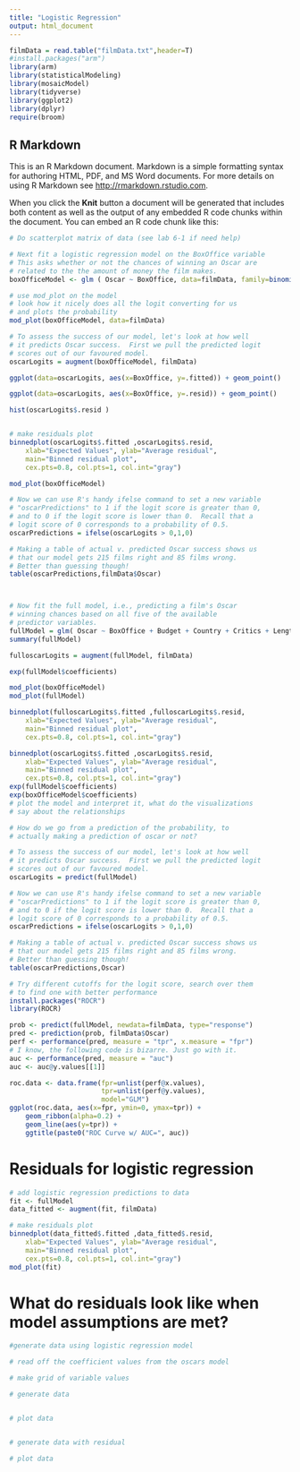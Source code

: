 ```yaml
---
title: "Logistic Regression"
output: html_document
---
```


```r
filmData = read.table("filmData.txt",header=T)
#install.packages("arm")
library(arm)
library(statisticalModeling)
library(mosaicModel)
library(tidyverse)
library(ggplot2)
library(dplyr)
require(broom)
```

## R Markdown

This is an R Markdown document. Markdown is a simple formatting syntax for authoring HTML, PDF, and MS Word documents. For more details on using R Markdown see <http://rmarkdown.rstudio.com>.

When you click the **Knit** button a document will be generated that includes both content as well as the output of any embedded R code chunks within the document. You can embed an R code chunk like this:

```r

# Do scatterplot matrix of data (see lab 6-1 if need help)

# Next fit a logistic regression model on the BoxOffice variable
# This asks whether or not the chances of winning an Oscar are 
# related to the the amount of money the film makes.
boxOfficeModel <- glm ( Oscar ~ BoxOffice, data=filmData, family=binomial(link="logit"))

# use mod_plot on the model
# look how it nicely does all the logit converting for us
# and plots the probability
mod_plot(boxOfficeModel, data=filmData)


```
```r
# To assess the success of our model, let's look at how well
# it predicts Oscar success.  First we pull the predicted logit
# scores out of our favoured model.
oscarLogits = augment(boxOfficeModel, filmData)

ggplot(data=oscarLogits, aes(x=BoxOffice, y=.fitted)) + geom_point()

ggplot(data=oscarLogits, aes(x=BoxOffice, y=.resid)) + geom_point()

hist(oscarLogits$.resid )


# make residuals plot
binnedplot(oscarLogits$.fitted ,oscarLogits$.resid,
    xlab="Expected Values", ylab="Average residual", 
    main="Binned residual plot", 
    cex.pts=0.8, col.pts=1, col.int="gray")

mod_plot(boxOfficeModel)

# Now we can use R's handy ifelse command to set a new variable
# "oscarPredictions" to 1 if the logit score is greater than 0,
# and to 0 if the logit score is lower than 0.  Recall that a 
# logit score of 0 corresponds to a probability of 0.5.
oscarPredictions = ifelse(oscarLogits > 0,1,0)

# Making a table of actual v. predicted Oscar success shows us
# that our model gets 215 films right and 85 films wrong.
# Better than guessing though!
table(oscarPredictions,filmData$Oscar)



# Now fit the full model, i.e., predicting a film's Oscar 
# winning chances based on all five of the available 
# predictor variables.
fullModel = glm( Oscar ~ BoxOffice + Budget + Country + Critics + Length, data = filmData, family=binomial(link="logit"))
summary(fullModel)

fulloscarLogits = augment(fullModel, filmData)

exp(fullModel$coefficients)

mod_plot(boxOfficeModel)
mod_plot(fullModel)

binnedplot(fulloscarLogits$.fitted ,fulloscarLogits$.resid,
    xlab="Expected Values", ylab="Average residual", 
    main="Binned residual plot", 
    cex.pts=0.8, col.pts=1, col.int="gray")

binnedplot(oscarLogits$.fitted ,oscarLogits$.resid,
    xlab="Expected Values", ylab="Average residual", 
    main="Binned residual plot", 
    cex.pts=0.8, col.pts=1, col.int="gray")
exp(fullModel$coefficients)
exp(boxOfficeModel$coefficients)
# plot the model and interpret it, what do the visualizations
# say about the relationships

```

```r

# How do we go from a prediction of the probability, to 
# actually making a prediction of oscar or not?

# To assess the success of our model, let's look at how well
# it predicts Oscar success.  First we pull the predicted logit
# scores out of our favoured model.
oscarLogits = predict(fullModel)

# Now we can use R's handy ifelse command to set a new variable
# "oscarPredictions" to 1 if the logit score is greater than 0,
# and to 0 if the logit score is lower than 0.  Recall that a 
# logit score of 0 corresponds to a probability of 0.5.
oscarPredictions = ifelse(oscarLogits > 0,1,0)

# Making a table of actual v. predicted Oscar success shows us
# that our model gets 215 films right and 85 films wrong.
# Better than guessing though!
table(oscarPredictions,Oscar)

# Try different cutoffs for the logit score, search over them
# to find one with better performance
install.packages("ROCR")
library(ROCR)

prob <- predict(fullModel, newdata=filmData, type="response")
pred <- prediction(prob, filmData$Oscar)
perf <- performance(pred, measure = "tpr", x.measure = "fpr")
# I know, the following code is bizarre. Just go with it.
auc <- performance(pred, measure = "auc")
auc <- auc@y.values[[1]]

roc.data <- data.frame(fpr=unlist(perf@x.values),
                       tpr=unlist(perf@y.values),
                       model="GLM")
ggplot(roc.data, aes(x=fpr, ymin=0, ymax=tpr)) +
    geom_ribbon(alpha=0.2) +
    geom_line(aes(y=tpr)) +
    ggtitle(paste0("ROC Curve w/ AUC=", auc))

```
# Residuals for logistic regression

```r

# add logistic regression predictions to data
fit <- fullModel
data_fitted <- augment(fit, filmData)

# make residuals plot
binnedplot(data_fitted$.fitted ,data_fitted$.resid,
    xlab="Expected Values", ylab="Average residual", 
    main="Binned residual plot", 
    cex.pts=0.8, col.pts=1, col.int="gray")
mod_plot(fit)


```
# What do residuals look like when model assumptions are met?

```r
#generate data using logistic regression model

# read off the coefficient values from the oscars model

# make grid of variable values

# generate data


# plot data


# generate data with residual

# plot data

```